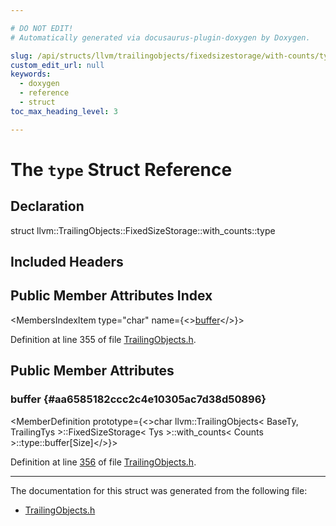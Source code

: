 ```yaml
---

# DO NOT EDIT!
# Automatically generated via docusaurus-plugin-doxygen by Doxygen.

slug: /api/structs/llvm/trailingobjects/fixedsizestorage/with-counts/type
custom_edit_url: null
keywords:
  - doxygen
  - reference
  - struct
toc_max_heading_level: 3

---
```





# The `type` Struct Reference

<DoxygenPage pluginConfig={pluginConfig}>



## Declaration

<CodeBlock>struct llvm::TrailingObjects::FixedSizeStorage::with_counts::type</CodeBlock>

## Included Headers

<IncludesList>
<IncludesListItem
  filePath="llvm/Support/TrailingObjects.h"
  permalink="/docs/api/files/include/include/llvm/include/llvm/support/trailingobjects-h"
  isLocal="true" />
</IncludesList>

## Public Member Attributes Index

<MembersIndex>

<MembersIndexItem
  type="char"
  name={<><a href="#aa6585182ccc2c4e10305ac7d38d50896">buffer</a></>}>
</MembersIndexItem>

</MembersIndex>


Definition at line 355 of file <a href="/docs/api/files/include/include/llvm/include/llvm/support/trailingobjects-h">TrailingObjects.h</a>.

<SectionDefinition>

## Public Member Attributes

### buffer {#aa6585182ccc2c4e10305ac7d38d50896}

<MemberDefinition
  prototype={<>char llvm::TrailingObjects&lt; BaseTy, TrailingTys &gt;::FixedSizeStorage&lt; Tys &gt;::with&#95;counts&lt; Counts &gt;::type::buffer&#91;Size&#93;</>}>

Definition at line <a href="/docs/api/files/include/include/llvm/include/llvm/support/trailingobjects-h/#l00356">356</a> of file <a href="/docs/api/files/include/include/llvm/include/llvm/support/trailingobjects-h">TrailingObjects.h</a>.
</MemberDefinition>

</SectionDefinition>

<hr/>

The documentation for this struct was generated from the following file:

<ul>
<li><a href="/docs/api/files/include/include/llvm/include/llvm/support/trailingobjects-h">TrailingObjects.h</a></li>
</ul>

</DoxygenPage>
